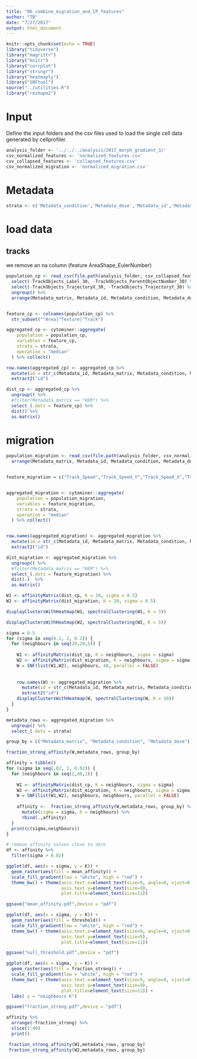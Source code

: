 ```yaml
---
title: "06_combine_migration_and_CP_features"
author: "TB"
date: "7/27/2017"
output: html_document
---
```


```r
knitr::opts_chunk$set(echo = TRUE)
library("tidyverse")
library("magrittr")
library("knitr")
library("corrplot")
library("stringr")
library("heatmaply")
library("SNFtool")
source("../utilities.R")
library("reshape2")
```

# Input 
Define the input folders and the csv files used to load the single cell data generated by cellprofiler.
```r
analysis_folder <- '../../../analysis/2017_morph_gradient_3/'
csv_normalized_features <- 'normalized_features.csv'
csv_collapsed_features <- 'collapsed_features.csv'
csv_normalized_migration <- 'normalized_migration.csv'
```


# Metadata 
```r
strata <- c('Metadata_condition','Metadata_dose','Metadata_id','Metadata_date','Metadata_matrix')
```

# load data

## tracks
we remove an na column (feature AreaShape_EulerNumber)
```r
population_cp <- read_csv(file.path(analysis_folder, csv_collapsed_features) ) %>%
  select(-TrackObjects_Label_30, -TrackObjects_ParentObjectNumber_30) %>%
  select(-TrackObjects_TrajectoryX_30, -TrackObjects_TrajectoryY_30) %>%
  ungroup() %>%
  arrange(Metadata_matrix, Metadata_id, Metadata_condition, Metadata_dose) 


feature_cp <- colnames(population_cp) %>%
  str_subset("^Area|^Texture|^Track") 

aggregated_cp <- cytominer::aggregate(
    population = population_cp,
    variables = feature_cp,
    strata = strata,
    operation = "median"
  ) %>% collect()

row.names(aggregated_cp) <- aggregated_cp %>% 
  mutate(id = str_c(Metadata_id, Metadata_matrix, Metadata_condition, Metadata_dose, sep = ' ')) %>%
  extract2("id")

dist_cp <- aggregated_cp %>%
  ungroup() %>%
  #filter(Metadata_matrix == "HEM") %>%
  select_(.dots = feature_cp) %>%
  dist() %>%
  as.matrix()
```


# migration 
```r
population_migration <- read_csv(file.path(analysis_folder, csv_normalized_migration)) %>%
  arrange(Metadata_matrix, Metadata_id, Metadata_condition, Metadata_dose)


feature_migration = c("Track_Speed","Track_Speed_Y","Track_Speed_X","Track_xFMI","Track_yFMI","Track_Directionality","Track_Distance_Traveled","Track_CI") 


aggregated_migration <- cytominer::aggregate(
    population = population_migration,
    variables = feature_migration,
    strata = strata,
    operation = "median"
  ) %>% collect()


row.names(aggregated_migration) <- aggregated_migration %>% 
  mutate(id = str_c(Metadata_id, Metadata_matrix, Metadata_condition, Metadata_dose, sep = ' ')) %>%
  extract2("id")

dist_migration <- aggregated_migration %>%
  ungroup() %>%
  #filter(Metadata_matrix == "HEM") %>%
  select_(.dots = feature_migration) %>%
  dist(.)  %>%
  as.matrix()
```

```r
W1 <- affinityMatrix(dist_cp, K = 20, sigma = 0.5)
W2 <- affinityMatrix(dist_migration, K = 20, sigma = 0.5)
```

```r
displayClustersWithHeatmap(W1, spectralClustering(W1, K = 3))
```

```r
displayClustersWithHeatmap(W2, spectralClustering(W2, K = 5))
```

```r
sigma = 0.5
for (sigma in seq(0.2, 2, 0.2)) {
  for (neighbours in seq(20,20,5)) {
    
    W1 <- affinityMatrix(dist_cp, K = neighbours, sigma = sigma)
    W2 <- affinityMatrix(dist_migration, K = neighbours, sigma = sigma)
    W = SNF(list(W1,W2), neighbours, 40, parallel = FALSE)
    
    
    row.names(W) <- aggregated_migration %>% 
      mutate(id = str_c(Metadata_id, Metadata_matrix, Metadata_condition, Metadata_dose, sep = ' ')) %>%
      extract2("id")
    displayClustersWithHeatmap(W, spectralClustering(W, K = 10))
  }
}
```


```r
metadata_rows <- aggregated_migration %>% 
  ungroup() %>%
  select_(.dots = strata) 

group_by = c("Metadata_matrix", "Metadata_condition", "Metadata_dose")

fraction_strong_affinity(W,metadata_rows, group_by)

affinity = tibble()
for (sigma in seq(.02, 1, 0.02)) {
  for (neighbours in seq(2,40,1)) {
   
    W1 <- affinityMatrix(dist_cp, K = neighbours, sigma = sigma)
    W2 <- affinityMatrix(dist_migration, K = neighbours, sigma = sigma)
    W = SNF(list(W1,W2), neighbours, neighbours, parallel = FALSE)
    
    affinity <-  fraction_strong_affinity(W,metadata_rows, group_by) %>%
      mutate(sigma = sigma, K = neighbours) %>%
      rbind(.,affinity)
  }
  print(c(sigma,neighbours))
}
```

```r
# remove affinity values close to zero
df <- affinity %>%
  filter(sigma > 0.02)

ggplot(df, aes(x = sigma, y = K)) +
  geom_raster(aes(fill = mean_affinity)) +
  scale_fill_gradient(low = "white", high = "red") + 
  theme_bw() + theme(axis.text.x=element_text(size=9, angle=0, vjust=0.3),
                     axis.text.y=element_text(size=9),
                     plot.title=element_text(size=11))

ggsave("mean_affinity.pdf",device = "pdf")

ggplot(df, aes(x = sigma, y = K)) +
  geom_raster(aes(fill = threshold)) +
  scale_fill_gradient(low = "white", high = "red") + 
  theme_bw() + theme(axis.text.x=element_text(size=9, angle=0, vjust=0.3),
                     axis.text.y=element_text(size=9),
                     plot.title=element_text(size=11))

ggsave("null_threshold.pdf",device = "pdf")

ggplot(df, aes(x = sigma, y = K)) +
  geom_raster(aes(fill = fraction_strong)) +
  scale_fill_gradient(low = "white", high = "red") + 
  theme_bw() + theme(axis.text.x=element_text(size=9, angle=0, vjust=0.3),
                     axis.text.y=element_text(size=9),
                     plot.title=element_text(size=11)) + 
  labs( y = "neighbours K")

ggsave("fraction_strong.pdf",device = "pdf")
```
```r
affinity %>% 
  arrange(-fraction_strong) %>%
  slice(1:40)
  print()
```

```r
 fraction_strong_affinity(W1,metadata_rows, group_by)
 fraction_strong_affinity(W2,metadata_rows, group_by)
```
